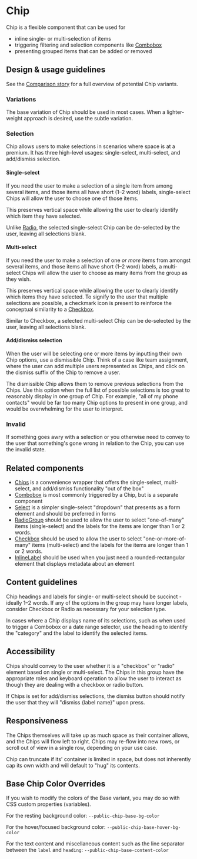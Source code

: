 
<Meta title="Components/Selections/Chip" />

# Chip

Chip is a flexible component that can be used for

- inline single- or multi-selection of items
- triggering filtering and selection components like
  [Combobox](../?path=/docs/components-selections-combobox--docs)
- presenting grouped items that can be added or removed

<Canvas>
  <Chip label="Gavin Messina">
    <Chip.Prefix>
      <Avatar
        size="small"
        imageUrl="https://images.unsplash.com/photo-1669475535925-a011d7c31d45?q=80&w=1886&auto=format&fit=crop&ixlib=rb-4.0.3&ixid=M3wxMjA3fDB8MHxwaG90by1wYWdlfHx8fGVufDB8fHx8fA%3D%3D"
      />
    </Chip.Prefix>
    <Chip.Suffix>
      <Icon name="cross" size="small" />
    </Chip.Suffix>
  </Chip>
</Canvas>

## Design & usage guidelines

See the
[Comparison story](../?path=/story/components-selections-chip-web-comparisons--all)
for a full overview of potential Chip variants.

### Variations

The base variation of Chip should be used in most cases. When a lighter-weight
approach is desired, use the subtle variation.

<Canvas>
  <Flex template={["shrink", "shrink"]} direction="row" gap="small">
    <Chip label="Base" />
    <Chip label="Subtle" variation="subtle" />
  </Flex>
</Canvas>

### Selection

Chip allows users to make selections in scenarios where space is at a premium.
It has three high-level usages: single-select, multi-select, and add/dismiss
selection.

#### Single-select

If you need the user to make a selection of a single item from among several
items, and those items all have short (1–2 word) labels, single-select Chips
will allow the user to choose one of those items.

This preserves vertical space while allowing the user to clearly identify which
item they have selected.

Unlike [Radio](../?path=/docs/components-forms-and-inputs-radiogroup--docs), the
selected single-select Chip can be de-selected by the user, leaving all
selections blank.

<Canvas>
  <Flex
    template={["shrink", "shrink", "shrink", "shrink"]}
    direction="row"
    gap="small"
  >
    <Chip label="Option 1" variation="subtle" />
    <Chip label="Option 2">
      <Chip.Suffix>
        <Icon name="checkmark" size="small" color="interactiveSubtle" />
      </Chip.Suffix>
    </Chip>
    <Chip label="Option 3" variation="subtle" />
    <Chip label="Option 4" variation="subtle" />
  </Flex>
</Canvas>

#### Multi-select

If you need the user to make a selection of one _or more_ items from amongst
several items, and those items all have short (1–2 word) labels, a multi-select
Chips will allow the user to choose as many items from the group as they wish.

This preserves vertical space while allowing the user to clearly identify which
items they have selected. To signify to the user that multiple selections are
possible, a checkmark icon is present to reinforce the conceptual similarity to
a [Checkbox](../?path=/docs/components-selections-checkbox--docs).

Similar to Checkbox, a selected multi-select Chip can be de-selected by the
user, leaving all selections blank.

<Canvas>
  <Flex
    template={["shrink", "shrink", "shrink", "shrink"]}
    direction="row"
    gap="small"
  >
    <Chip label="Option 1">
      <Chip.Suffix>
        <Icon name="checkmark" size="small" color="interactiveSubtle" />
      </Chip.Suffix>
    </Chip>
    <Chip label="Option 2">
      <Chip.Suffix>
        <Icon name="checkmark" size="small" color="interactiveSubtle" />
      </Chip.Suffix>
    </Chip>
    <Chip label="Option 3" variation="subtle" />
    <Chip label="Option 4">
      <Chip.Suffix>
        <Icon name="checkmark" size="small" color="interactiveSubtle" />
      </Chip.Suffix>
    </Chip>
  </Flex>
</Canvas>

#### Add/dismiss selection

When the user will be selecting one or more items by inputting their own Chip
options, use a dismissible Chip. Think of a case like team assignment, where the
user can add multiple users represented as Chips, and click on the dismiss
suffix of the Chip to remove a user.

The dismissible Chip allows them to remove previous selections from the Chips.
Use this option when the full list of possible selections is too great to
reasonably display in one group of Chip. For example, "all of my phone contacts"
would be far too many Chip options to present in one group, and would be
overwhelming for the user to interpret.

<Canvas>
  <Flex
    template={["shrink", "shrink", "shrink", "shrink", "shrink"]}
    direction="row"
    gap="small"
  >
    <Chip label="Add" variation="subtle">
      <Chip.Suffix>
        <Icon name="add" size="small" color="interactiveSubtle" />
      </Chip.Suffix>
    </Chip>
    <Chip label="Option 1">
      <Chip.Suffix>
        <Icon name="cross" size="small" color="interactiveSubtle" />
      </Chip.Suffix>
    </Chip>
    <Chip label="Option 2">
      <Chip.Suffix>
        <Icon name="cross" size="small" color="interactiveSubtle" />
      </Chip.Suffix>
    </Chip>
    <Chip label="Option 3">
      <Chip.Suffix>
        <Icon name="cross" size="small" color="interactiveSubtle" />
      </Chip.Suffix>
    </Chip>
    <Chip label="Option 4">
      <Chip.Suffix>
        <Icon name="cross" size="small" color="interactiveSubtle" />
      </Chip.Suffix>
    </Chip>
  </Flex>
</Canvas>

### Invalid

If something goes awry with a selection or you otherwise need to convey to the
user that something's gone wrong in relation to the Chip, you can use the
invalid state.

<Canvas>
  <Chip label="Select team" invalid>
    <Chip.Prefix>
      <Icon name="alert" size="small" />
    </Chip.Prefix>
  </Chip>
</Canvas>

## Related components

- [Chips](../?path=/docs/components-selections-chips--docs) is a convenience
  wrapper that offers the single-select, multi-select, and add/dismiss
  functionality "out of the box"
- [Combobox](../?path=/docs/components-selections-combobox--docs) is most
  commonly triggered by a Chip, but is a separate component
- [Select](../?path=/docs/components-selections-select--docs) is a simpler
  single-select "dropdown" that presents as a form element and should be
  preferred in forms
- [RadioGroup](../?path=/docs/components-forms-and-inputs-radiogroup--docs)
  should be used to allow the user to select "one-of-many" items (single-select)
  and the labels for the items are longer than 1 or 2 words.
- [Checkbox](../?path=/docs/components-selections-checkbox--docs) should be used
  to allow the user to select "one-or-more-of-many" items (multi-select) and the
  labels for the items are longer than 1 or 2 words.
- [InlineLabel](../?path=/docs/components-status-and-feedback-inlinelabel--docs)
  should be used when you just need a rounded-rectangular element that displays
  metadata about an element

## Content guidelines

Chip headings and labels for single- or multi-select should be succinct -
ideally 1–2 words. If any of the options in the group may have longer labels,
consider Checkbox or Radio as necessary for your selection type.

In cases where a Chip displays name of its selections, such as when used to
trigger a Combobox or a date range selector, use the heading to identify the
"category" and the label to identify the selected items.

## Accessibility

Chips should convey to the user whether it is a "checkbox" or "radio" element
based on single or multi-select. The Chips in this group have the appropriate
roles and keyboard operation to allow the user to interact as though they are
dealing with a checkbox or radio button.

If Chips is set for add/dismiss selections, the dismiss button should notify the
user that they will "dismiss \{label name\}" upon press.

## Responsiveness

The Chips themselves will take up as much space as their container allows, and
the Chips will flow left to right. Chips may re-flow into new rows, or scroll
out of view in a single row, depending on your use case.

Chip can truncate if its' container is limited in space, but does not inherently
cap its own width and will default to "hug" its contents.

## Base Chip Color Overrides

If you wish to modify the colors of the Base variant, you may do so with CSS
custom properties (variables).

For the resting background color: `--public-chip-base-bg-color`

For the hover/focused background color: `--public-chip-base-hover-bg-color`

For the text content and miscellaneous content such as the line separator
between the `label` and `heading`: `--public-chip-base-content-color`
